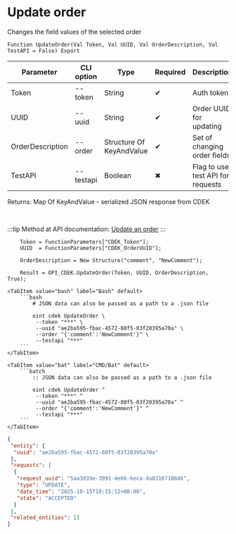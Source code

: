 ﻿---
sidebar_position: 2
description: Update order and other functions to work with CDEK in the Open Integration Package, a free open-source integration library for 1C:Enterprise 8, OneScript and CLI
keywords: [1C, 1С, 1С:Enterprise, 1С:Enterprise 8.3, API, Integration, Services, Exchange, OneScript, CLI, CDEK]
---


# Update order
 Changes the field values of the selected order



`Function UpdateOrder(Val Token, Val UUID, Val OrderDescription, Val TestAPI = False) Export`

  | Parameter | CLI option | Type | Required | Description |
  |-|-|-|-|-|
  | Token | --token | String | &#x2714; | Auth token |
  | UUID | --uuid | String | &#x2714; | Order UUID for updating |
  | OrderDescription | --order | Structure Of KeyAndValue | &#x2714; | Set of changing order fields |
  | TestAPI | --testapi | Boolean | &#x2716; | Flag to use test API for requests |

  
  Returns:  Map Of KeyAndValue - serialized JSON response from CDEK

<br/>

:::tip
Method at API documentation: [Update an order](https://api-docs.cdek.ru/36989543.html)
:::
<br/>


```bsl title="1C:Enterprise/OneScript code example"
    Token = FunctionParameters["CDEK_Token"];
    UUID  = FunctionParameters["CDEK_OrderUUID"];

    OrderDescription = New Structure("comment", "NewComment");

    Result = OPI_CDEK.UpdateOrder(Token, UUID, OrderDescription, True);
```
 

 <Tabs>
  
    <TabItem value="bash" label="Bash" default>
        ```bash
            # JSON data can also be passed as a path to a .json file
            
            oint cdek UpdateOrder \
             --token "***" \
             --uuid "ae2ba595-fbac-4572-80f5-03f20395a70a" \
             --order "{'comment':'NewComment'}" \
             --testapi "***"
        ```
    </TabItem>
  
    <TabItem value="bat" label="CMD/Bat" default>
        ```batch
            :: JSON data can also be passed as a path to a .json file
            
            oint cdek UpdateOrder ^
             --token "***" ^
             --uuid "ae2ba595-fbac-4572-80f5-03f20395a70a" ^
             --order "{'comment':'NewComment'}" ^
             --testapi "***"
        ```
    </TabItem>
</Tabs>


```json title="Result"
{
 "entity": {
  "uuid": "ae2ba595-fbac-4572-80f5-03f20395a70a"
 },
 "requests": [
  {
   "request_uuid": "5aa3d39e-3991-4e66-beca-da8316710846",
   "type": "UPDATE",
   "date_time": "2025-10-15T10:15:12+00:00",
   "state": "ACCEPTED"
  }
 ],
 "related_entities": []
}
```
